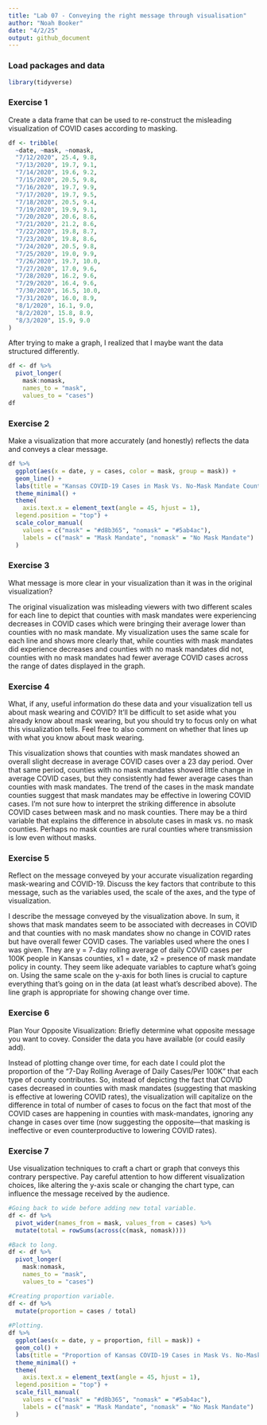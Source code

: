 ```yaml
---
title: "Lab 07 - Conveying the right message through visualisation"
author: "Noah Booker"
date: "4/2/25"
output: github_document
---
```


### Load packages and data

```r
library(tidyverse) 
```

### Exercise 1
Create a data frame that can be used to re-construct the misleading visualization of COVID cases according to masking.
```r
df <- tribble(
  ~date, ~mask, ~nomask,
  "7/12/2020", 25.4, 9.8,
  "7/13/2020", 19.7, 9.1,
  "7/14/2020", 19.6, 9.2,
  "7/15/2020", 20.5, 9.8,
  "7/16/2020", 19.7, 9.9,
  "7/17/2020", 19.7, 9.5,
  "7/18/2020", 20.5, 9.4,
  "7/19/2020", 19.9, 9.1,
  "7/20/2020", 20.6, 8.6,
  "7/21/2020", 21.2, 8.6,
  "7/22/2020", 19.8, 8.7,
  "7/23/2020", 19.8, 8.6,
  "7/24/2020", 20.5, 9.8,
  "7/25/2020", 19.0, 9.9,
  "7/26/2020", 19.7, 10.0,
  "7/27/2020", 17.0, 9.6,
  "7/28/2020", 16.2, 9.6,
  "7/29/2020", 16.4, 9.6,
  "7/30/2020", 16.5, 10.0,
  "7/31/2020", 16.0, 8.9,
  "8/1/2020", 16.1, 9.0,
  "8/2/2020", 15.8, 8.9,
  "8/3/2020", 15.9, 9.0
)
```

After trying to make a graph, I realized that I maybe want the data structured differently.
```r
df <- df %>% 
  pivot_longer(
    mask:nomask, 
    names_to = "mask", 
    values_to = "cases")
df
```

### Exercise 2
Make a visualization that more accurately (and honestly) reflects the data and conveys a clear message.
```r
df %>% 
  ggplot(aes(x = date, y = cases, color = mask, group = mask)) +
  geom_line() +
  labs(title = "Kansas COVID-19 Cases in Mask Vs. No-Mask Mandate Counties", subtitle = "Source: Kansasa Dept. of Health and Environment", y = "7-Day Rolling Average of Daily Cases Per 100K", x = NULL, color = "County Policy") +
  theme_minimal() +
  theme(
    axis.text.x = element_text(angle = 45, hjust = 1),
  legend.position = "top") +
  scale_color_manual(
    values = c("mask" = "#d8b365", "nomask" = "#5ab4ac"),
    labels = c("mask" = "Mask Mandate", "nomask" = "No Mask Mandate")
  )

```

### Exercise 3
What message is more clear in your visualization than it was in the original visualization?

The original visualization was misleading viewers with two different scales for each line to depict that counties with mask mandates were experiencing decreases in COVID cases which were bringing their average lower than counties with no mask mandate. My visualization uses the same scale for each line and shows more clearly that, while counties with mask mandates did experience decreases and counties with no mask mandates did not, counties with no mask mandates had fewer average COVID cases across the range of dates displayed in the graph.

### Exercise 4
What, if any, useful information do these data and your visualization tell us about mask wearing and COVID? It’ll be difficult to set aside what you already know about mask wearing, but you should try to focus only on what this visualization tells. Feel free to also comment on whether that lines up with what you know about mask wearing.

This visualization shows that counties with mask mandates showed an overall slight decrease in average COVID cases over a 23 day period. Over that same period, counties with no mask mandates showed little change in average COVID cases, but they consistently had fewer average cases than counties with mask mandates. The trend of the cases in the mask mandate counties suggest that mask mandates may be effective in lowering COVID cases. I'm not sure how to interpret the striking difference in absolute COVID cases between mask and no mask counties. There may be a third variable that explains the difference in absolute cases in mask vs. no mask counties. Perhaps no mask counties are rural counties where transmission is low even without masks.

### Exercise 5
Reflect on the message conveyed by your accurate visualization regarding mask-wearing and COVID-19. Discuss the key factors that contribute to this message, such as the variables used, the scale of the axes, and the type of visualization.

I describe the message conveyed by the visualization above. In sum, it shows that mask mandates seem to be associated with decreases in COVID and that counties with no mask mandates show no change in COVID rates but have overall fewer COVID cases. The variables used where the ones I was given. They are y = 7-day rolling average of daily COVID cases per 100K people in Kansas counties, x1 = date, x2 = presence of mask mandate policy in county. They seem like adequate variables to capture what's going on. Using the same scale on the y-axis for both lines is crucial to capture everything that's going on in the data (at least what's described above). The line graph is appropriate for showing change over time.


### Exercise 6
Plan Your Opposite Visualization: Briefly determine what opposite message you want to covey. Consider the data you have available (or could easily add).

Instead of plotting change over time, for each date I could plot the proportion of the "7-Day Rolling Average of Daily Cases/Per 100K" that each type of county contributes. So, instead of depicting the fact that COVID cases decreased in counties with mask mandates (suggesting that masking is effective at lowering COVID rates), the visualization will capitalize on the difference in total of number of cases to focus on the fact that most of the COVID cases are happening in counties with mask-mandates, ignoring any change in cases over time (now suggesting the opposite—that masking is ineffective or even counterproductive to lowering COVID rates).

### Exercise 7
Use visualization techniques to craft a chart or graph that conveys this contrary perspective. Pay careful attention to how different visualization choices, like altering the y-axis scale or changing the chart type, can influence the message received by the audience.

```r
#Going back to wide before adding new total variable.
df <- df %>%
  pivot_wider(names_from = mask, values_from = cases) %>% 
  mutate(total = rowSums(across(c(mask, nomask))))

#Back to long.
df <- df %>% 
  pivot_longer(
    mask:nomask, 
    names_to = "mask", 
    values_to = "cases")

#Creating proportion variable.
df <- df %>%
  mutate(proportion = cases / total)
  
#Plotting.
df %>% 
  ggplot(aes(x = date, y = proportion, fill = mask)) +
  geom_col() +
  labs(title = "Proportion of Kansas COVID-19 Cases in Mask Vs. No-Mask Mandate Counties", subtitle = "Source: Kansasa Dept. of Health and Environment", y = "Proportion of 7-Day Rolling Average of Daily Cases Per 100K", x = NULL, fill = "County Policy") +
  theme_minimal() +
  theme(
    axis.text.x = element_text(angle = 45, hjust = 1),
  legend.position = "top") +
  scale_fill_manual(
    values = c("mask" = "#d8b365", "nomask" = "#5ab4ac"),
    labels = c("mask" = "Mask Mandate", "nomask" = "No Mask Mandate")
  )

```
